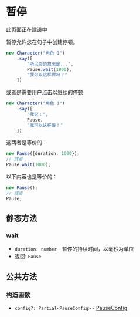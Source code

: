 
# 暂停

<Callout type="warning" emoji="⚠️">
    此页面正在建设中
</Callout>

暂停允许您在句子中创建停顿。

```ts
new Character("角色 1")
    .say([
        "所以你的意思是...",
        Pause.wait(1000),
        "我可以这样做吗？"
    ])
```

或者是需要用户点击以继续的停顿

```ts
new Character("角色 1")
    .say([
        "我说：",
        Pause,
        "我可以这样做！"
    ])
```

这两者是等价的：

```ts
new Pause({duration: 1000});
// 或者
Pause.wait(1000);
```

以下内容也是等价的：

```ts
new Pause();
// 或者
Pause;
```

## 静态方法

### wait

<Steps>

- `duration: number` - 暂停的持续时间，以毫秒为单位
- 返回: `Pause`

</Steps>

## 公共方法

### 构造函数

<Steps>

- `config?: Partial<PauseConfig>` - [PauseConfig](../types/PauseConfig)

</Steps>
